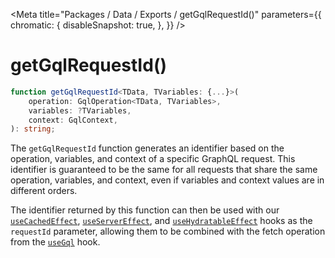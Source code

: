
<Meta
    title="Packages / Data / Exports / getGqlRequestId()"
    parameters={{
        chromatic: {
            disableSnapshot: true,
        },
    }}
/>

# getGqlRequestId()

```ts
function getGqlRequestId<TData, TVariables: {...}>(
    operation: GqlOperation<TData, TVariables>,
    variables: ?TVariables,
    context: GqlContext,
): string;
```

The `getGqlRequestId` function generates an identifier based on the operation, variables, and context of a specific GraphQL request. This identifier is guaranteed to be the same for all requests that share the same operation, variables, and context, even if variables and context values are in different orders.

The identifier returned by this function can then be used with our [`useCachedEffect`](/docs/data-exports-usecachedeffect--page), [`useServerEffect`](/docs/data-exports-useservereffect--page), and [`useHydratableEffect`](/docs/data-exports-usehydratableeffect--page) hooks as the `requestId` parameter, allowing them to be combined with the fetch operation from the [`useGql`](/docs/data-exports-usegql--page) hook.

